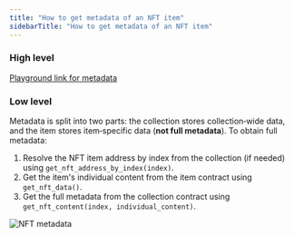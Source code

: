 ```yaml
---
title: "How to get metadata of an NFT item"
sidebarTitle: "How to get metadata of an NFT item"
---
```



### High level

[Playground link for metadata](/ecosystem/rpc/toncenter/v3/accounts/get-account-metadata?playground=open)

### Low level

Metadata is split into two parts: the collection stores collection‑wide data, and the item stores item‑specific data (**not full metadata**). To obtain full metadata:

1. Resolve the NFT item address by index from the collection (if needed) using `get_nft_address_by_index(index)`.
1. Get the item's individual content from the item contract using `get_nft_data()`.
1. Get the full metadata from the collection contract using `get_nft_content(index, individual_content)`.

<Image
  src="/resources/images/nft/nft_metadata_light.svg"
  darkSrc="/resources/images/nft/nft_metadata_dark.svg"
  alt="NFT metadata"
/>
